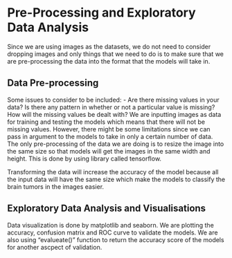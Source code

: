 # Pre-Processing and Exploratory Data Analysis
Since we are using images as the datasets, we do not need to consider dropping images and only things that we need to do is to make sure that we are pre-processing the data into the format that the models will take in.

## Data Pre-processing

Some issues to consider to be included:
- Are there missing values in your data? Is there any pattern in whether or not a particular value is missing? How will the missing values be dealt with?
We are inputting images as data for training and testing the models which means that there will not be missing values. However, there might be some limitations since we can pass in argument to the models to take in only a certain number of data. The only pre-processing of the data we are doing is to resize the image into the same size so that models will get the images in the same width and height. This is done by using library called tensorflow. 

Transforming the data will increase the accuracy of the model because all the input data will have the same size which make the models to classify the brain tumors in the images easier.

## Exploratory Data Analysis and Visualisations 

Data visualization is done by matplotlib and seaborn. We are plotting the accuracy, confusion matrix and ROC curve to validate the models. We are also using "evalueate()" function to return the accuracy score of the models for another ascpect of validation. 


